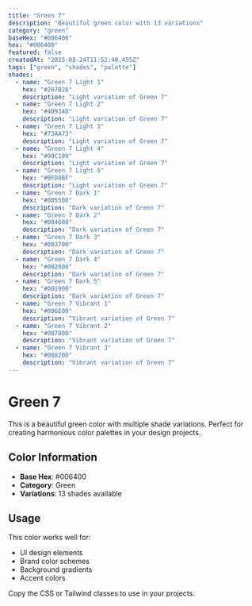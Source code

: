 ```yaml
---
title: "Green 7"
description: "Beautiful green color with 13 variations"
category: "green"
baseHex: "#006400"
hex: "#006400"
featured: false
createdAt: "2025-08-24T11:52:40.455Z"
tags: ["green", "shades", "palette"]
shades:
  - name: "Green 7 Light 1"
    hex: "#267B26"
    description: "Light variation of Green 7"
  - name: "Green 7 Light 2"
    hex: "#4D934D"
    description: "Light variation of Green 7"
  - name: "Green 7 Light 3"
    hex: "#73AA73"
    description: "Light variation of Green 7"
  - name: "Green 7 Light 4"
    hex: "#99C199"
    description: "Light variation of Green 7"
  - name: "Green 7 Light 5"
    hex: "#BFD8BF"
    description: "Light variation of Green 7"
  - name: "Green 7 Dark 1"
    hex: "#005500"
    description: "Dark variation of Green 7"
  - name: "Green 7 Dark 2"
    hex: "#004600"
    description: "Dark variation of Green 7"
  - name: "Green 7 Dark 3"
    hex: "#003700"
    description: "Dark variation of Green 7"
  - name: "Green 7 Dark 4"
    hex: "#002800"
    description: "Dark variation of Green 7"
  - name: "Green 7 Dark 5"
    hex: "#001900"
    description: "Dark variation of Green 7"
  - name: "Green 7 Vibrant 1"
    hex: "#006E00"
    description: "Vibrant variation of Green 7"
  - name: "Green 7 Vibrant 2"
    hex: "#007800"
    description: "Vibrant variation of Green 7"
  - name: "Green 7 Vibrant 3"
    hex: "#008200"
    description: "Vibrant variation of Green 7"
---
```


# Green 7

This is a beautiful green color with multiple shade variations. Perfect for creating harmonious color palettes in your design projects.

## Color Information

- **Base Hex**: #006400
- **Category**: Green
- **Variations**: 13 shades available

## Usage

This color works well for:
- UI design elements
- Brand color schemes  
- Background gradients
- Accent colors

Copy the CSS or Tailwind classes to use in your projects.
